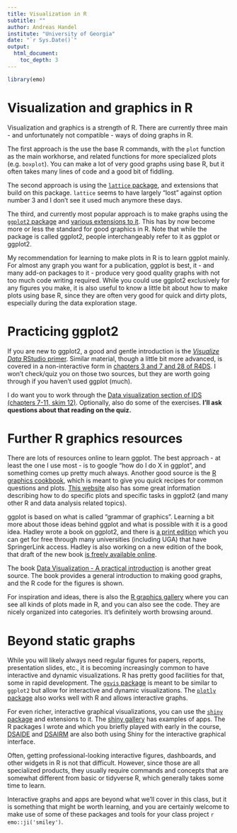 ```yaml
---
title: Visualization in R
subtitle: ""
author: Andreas Handel
institute: "University of Georgia"
date: "`r Sys.Date()`"
output: 
  html_document:
    toc_depth: 3
---
```


```r
library(emo)
```


# Visualization and graphics in R 
Visualization and graphics is a strength of R. There are currently three main - and unfortunately not compatible - ways of doing graphs in R. 

The first approach is the use the base R commands, with the `plot` function as the main workhorse, and related functions for more specialized plots (e.g. `boxplot`). You can make a lot of very good graphs using base R, but it often takes many lines of code and a good bit of fiddling. 

The second approach is using the [`lattice` package](http://lattice.r-forge.r-project.org/), and extensions that build on this package. `lattice` seems to have largely "lost" against option number 3 and I don't see it used much anymore these days.

The third, and currently most popular approach is to make graphs using the [`ggplot2` package](https://ggplot2.tidyverse.org/) and [various extensions to it](http://www.ggplot2-exts.org/gallery/). This has by now become more or less the standard for good graphics in R. Note that while the package is called ggplot2, people interchangeably refer to it as ggplot or ggplot2.

My recommendation for learning to make plots in R is to learn ggplot mainly. For almost any graph you want for a publication, ggplot is best, it - and many add-on packages to it - produce very good quality graphs with not too much code writing required. While you could use ggplot2 exclusively for any figures you make, it is also useful to know a little bit about how to make plots using base R, since they are often very good for quick and dirty plots, especially during the data exploration stage. 


# Practicing ggplot2

If you are new to ggplot2, a good and gentle introduction is the [_Visualize Data_ RStudio primer](https://rstudio.cloud/learn/primers/3). Similar material, though a little bit more advanced, is covered in a non-interactive form in [chapters 3 and 7 and 28 of R4DS](http://r4ds.had.co.nz/). I won't check/quiz you on those two sources, but they are worth going through if you haven't used ggplot (much).

I do want you to work through the [Data visualization section of IDS (chapters 7-11, skim 12)](https://rafalab.github.io/dsbook/). Optionally, also do some of the exercises. __I'll ask questions about that reading on the quiz.__


# Further R graphics resources
There are lots of resources online to learn ggplot. The best approach - at least the one I use most - is to google "how do I do X in ggplot", and something comes up pretty much always. Another good source is the [R graphics cookbook](https://r-graphics.org/), which is meant to give you quick recipes for common questions and plots. [This website](http://www.sthda.com/english/wiki/ggplot2-essentials) also has some great information describing how to do specific plots and specific tasks in ggplot2 (and many other R and data analysis related topics). 

ggplot is based on what is called "grammar of graphics". Learning a bit more about those ideas behind ggplot and what is possible with it is a good idea. Hadley wrote a book on ggplot2, and there is [a print edition](https://www.springer.com/gp/book/9780387981413) which you can get for free through many universities (including UGA) that have SpringerLink access. Hadley is also working on a new edition of the book, that draft of the new book [is freely available online](https://ggplot2-book.org/). 

The book [Data Visualization - A practical introduction](https://socviz.co/) is another great source. The book provides a general introduction to making good graphs, and the R code for the figures is shown.

For inspiration and ideas, there is also the [R graphics gallery](https://www.r-graph-gallery.com/) where you can see all kinds of plots made in R, and you can also see the code. They are nicely organized into categories. It's definitely worth browsing around.


# Beyond static graphs
While you will likely always need regular figures for papers, reports, presentation slides, etc., it is becoming increasingly common to have interactive and dynamic visualizations. R has pretty good facilities for that, some in rapid development. The [`ggvis` package](https://ggvis.rstudio.com/) is meant to be similar to `ggplot2` but allow for interactive and dynamic visualizations. The [`plotly` package](https://plot.ly/r/) also works well with R and allows interactive graphs.

For even richer, interactive graphical visualizations, you can use the [`shiny` package](https://shiny.rstudio.com/) and extensions to it. The [shiny gallery](https://shiny.rstudio.com/gallery/) has examples of apps. The R packages I wrote and which you briefly played with early in the course, [DSAIDE](https://ahgroup.github.io/DSAIDE/) and [DSAIRM](https://ahgroup.github.io/DSAIRM/) are also both using Shiny for the interactive graphical interface. 

Often, getting professional-looking interactive figures, dashboards, and other widgets in R is not that difficult. However, since those are all specialized products, they usually require commands and concepts that are somewhat different from basic or tidyverse R, which generally takes some time to learn. 
 
Interactive graphs and apps are beyond what we'll cover in this class, but it is something that might be worth learning, and you are certainly welcome to make use of some of these packages and tools for your class project `r emo::ji('smiley')`.


